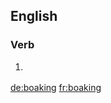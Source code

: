 ==English==

===Verb===
{{head|en|present participle}}

# {{context|Scotland|lang=en}} {{present participle of|boak|lang=en|nocat=1}}

[[de:boaking]]
[[fr:boaking]]
